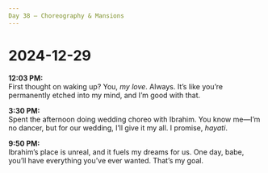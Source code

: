 ```yaml
---
Day 38 – Choreography & Mansions
---
```


# 2024-12-29

**12:03 PM:**  
First thought on waking up? You, *my love*. Always. It’s like you’re permanently etched into my mind, and I’m good with that.

**3:30 PM:**  
Spent the afternoon doing wedding choreo with Ibrahim. You know me—I’m no dancer, but for our wedding, I’ll give it my all. I promise, *hayati*.

**9:50 PM:**  
Ibrahim’s place is unreal, and it fuels my dreams for us. One day, babe, you’ll have everything you’ve ever wanted. That’s my goal.
